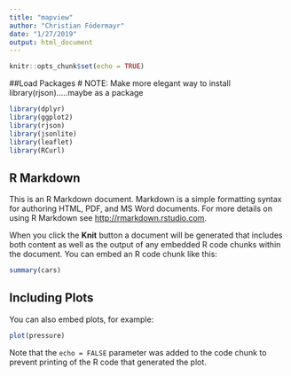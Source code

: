 ```yaml
---
title: "mapview"
author: "Christian Födermayr"
date: "1/27/2019"
output: html_document
---
```


```r
knitr::opts_chunk$set(echo = TRUE)
```
##Load Packages
# NOTE: Make more elegant way to install library(rjson).....maybe as a package
```r
library(dplyr)
library(ggplot2)
library(rjson)
library(jsonlite)
library(leaflet)
library(RCurl)
```

## R Markdown

This is an R Markdown document. Markdown is a simple formatting syntax for authoring HTML, PDF, and MS Word documents. For more details on using R Markdown see <http://rmarkdown.rstudio.com>.

When you click the **Knit** button a document will be generated that includes both content as well as the output of any embedded R code chunks within the document. You can embed an R code chunk like this:

```r
summary(cars)
```

## Including Plots

You can also embed plots, for example:

```r
plot(pressure)
```

Note that the `echo = FALSE` parameter was added to the code chunk to prevent printing of the R code that generated the plot.
